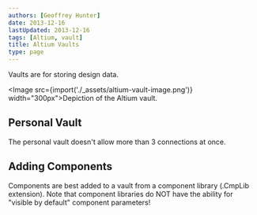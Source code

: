 ```yaml
---
authors: [Geoffrey Hunter]
date: 2013-12-16
lastUpdated: 2013-12-16
tags: [Altium, vault]
title: Altium Vaults
type: page
---
```


Vaults are for storing design data.

<Image src={import('./_assets/altium-vault-image.png')} width="300px">Depiction of the Altium vault.</Image>

## Personal Vault

The personal vault doesn't allow more than 3 connections at once.

## Adding Components

Components are best added to a vault from a component library (.CmpLib extension). Note that component libraries do NOT have the ability for "visible by default" component parameters!
